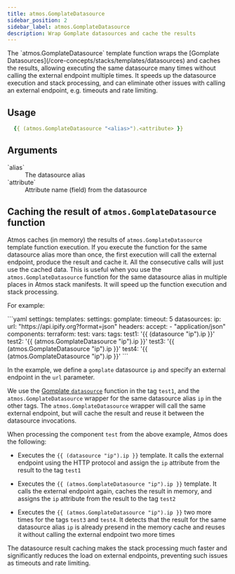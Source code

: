 ```yaml
---
title: atmos.GomplateDatasource
sidebar_position: 2
sidebar_label: atmos.GomplateDatasource
description: Wrap Gomplate datasources and cache the results
---
```



<Intro>
The `atmos.GomplateDatasource` template function wraps the [Gomplate Datasources](/core-concepts/stacks/templates/datasources)
and caches the results, allowing executing the same datasource many times without calling the external endpoint multiple times.
It speeds up the datasource execution and stack processing, and can eliminate other issues with calling an external endpoint,
e.g. timeouts and rate limiting.
</Intro>

## Usage

```yaml
  {{ (atmos.GomplateDatasource "<alias>").<attribute> }}
```

## Arguments

<dl>
  <dt>`alias`</dt>
  <dd>The datasource alias</dd>

  <dt>`attribute`</dt>
  <dd>Attribute name (field) from the datasource</dd>
</dl>


## Caching the result of `atmos.GomplateDatasource` function

Atmos caches (in memory) the results of `atmos.GomplateDatasource` template function execution.
If you execute the function for the same datasource alias more than once, the first execution will call the external endpoint, 
produce the result and cache it. All the consecutive calls will just use the cached data. This is useful when you use the
`atmos.GomplateDatasource` function for the same datasource alias in multiple places in Atmos stack manifests.
It will speed up the function execution and stack processing.

For example:

<File>
```yaml
settings:
  templates:
    settings:
      gomplate:
        timeout: 5
        datasources:
          ip:
            url: "https://api.ipify.org?format=json"
            headers:
              accept:
                - "application/json"
components:
  terraform:
    test:
      vars:
        tags:
          test1: '{{ (datasource "ip").ip }}'
          test2: '{{ (atmos.GomplateDatasource "ip").ip }}'
          test3: '{{ (atmos.GomplateDatasource "ip").ip }}'
          test4: '{{ (atmos.GomplateDatasource "ip").ip }}'
```
</File>

In the example, we define a `gomplate` datasource `ip` and specify an external endpoint in the `url`
parameter.

We use the [Gomplate `datasource`](https://docs.gomplate.ca/datasources/) function in the tag `test1`,
and the `atmos.GomplateDatasource` wrapper for the same datasource alias `ip` in the other tags. The `atmos.GomplateDatasource` 
wrapper will call the same external endpoint, but will cache the result and reuse it between the datasource invocations.

When processing the component `test` from the above example, Atmos does the following:

- Executes the `{{ (datasource "ip").ip }}` template. It calls the external endpoint using the HTTP protocol and assign
  the `ip` attribute from the result to the tag `test1`

- Executes the `{{ (atmos.GomplateDatasource "ip").ip }}` template. It calls the external endpoint again, caches the result 
  in memory, and assigns the `ip` attribute from the result to the tag `test2`

- Executes the `{{ (atmos.GomplateDatasource "ip").ip }}` two more times for the tags `test3` and `test4`. 
  It detects that the result for the same datasource alias `ip` is already presend in the memory cache and reuses it
  without calling the external endpoint two more times

The datasource result caching makes the stack processing much faster and significantly reduces the load on external 
endpoints, preventing such issues as timeouts and rate limiting.
